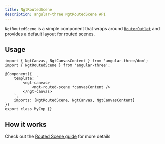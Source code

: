 ```yaml
---
title: NgtRoutedScene
description: angular-three NgtRoutedScene API
---
```


`NgtRoutedScene` is a simple component that wraps around [`RouterOutlet`](https://angular.dev/api/router/RouterOutlet) and provides a default layout for routed scenes.

## Usage

```angular-ts
import { NgtCanvas, NgtCanvasContent } from 'angular-three/dom';
import { NgtRoutedScene } from 'angular-three';

@Component({
    template: `
        <ngt-canvas>
            <ngt-routed-scene *canvasContent />
        </ngt-canvas>
    `,
    imports: [NgtRoutedScene, NgtCanvas, NgtCanvasContent]
})
export class MyCmp {}
```

## How it works

Check out the [Routed Scene guide](/learn/advanced/routed-scene) for more details
